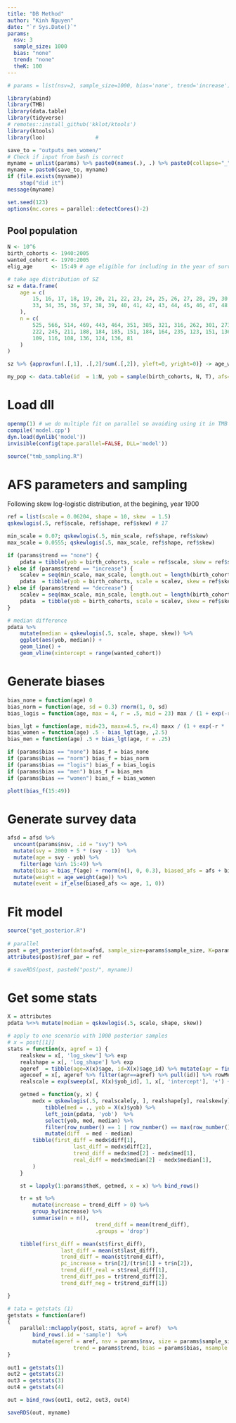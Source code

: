 ```yaml
---
title: "DB Method"
author: "Kinh Nguyen"
date: "`r Sys.Date()`"
params:
  nsv: 3
  sample_size: 1000
  bias: "none"
  trend: "none"
  theK: 100
---
```


```r
# params = list(nsv=2, sample_size=1000, bias='none', trend='increase')

library(abind)
library(TMB)
library(data.table)
library(tidyverse)
# remotes::install_github('kklot/ktools')
library(ktools)
library(loo)                # 

save_to = "outputs_men_women/"
# Check if input from bash is correct
myname = unlist(params) %>% paste0(names(.), .) %>% paste0(collapse="_") %>% paste0(".rds")
myname = paste0(save_to, myname)
if (file.exists(myname))
	stop("did it")
message(myname)

set.seed(123)
options(mc.cores = parallel::detectCores()-2)
```

## Pool population

```r
N <- 10^6
birth_cohorts <- 1940:2005
wanted_cohort <- 1970:2005
elig_age      <- 15:49 # age eligible for including in the year of surveys

# take age distribution of SZ
sz = data.frame(
    age = c(
        15, 16, 17, 18, 19, 20, 21, 22, 23, 24, 25, 26, 27, 28, 29, 30, 31, 32,
        33, 34, 35, 36, 37, 38, 39, 40, 41, 42, 43, 44, 45, 46, 47, 48, 49
    ),
    n = c(
        525, 566, 514, 469, 443, 464, 351, 385, 321, 316, 262, 301, 273, 241,
        222, 245, 211, 188, 184, 185, 151, 184, 164, 235, 123, 151, 136, 144,
        109, 116, 108, 136, 124, 136, 81
    )
)

sz %>% {approxfun(.[,1], .[,2]/sum(.[,2]), yleft=0, yright=0)} -> age_weight

my_pop <- data.table(id  = 1:N, yob = sample(birth_cohorts, N, T), afs=0)
```

# Load dll

```r
openmp(1) # we do multiple fit on parallel so avoiding using it in TMB
compile('model.cpp')
dyn.load(dynlib('model'))
invisible(config(tape.parallel=FALSE, DLL='model'))

source("tmb_sampling.R")
```

# AFS parameters and sampling

Following skew log-logistic distribution, at the begining, year 1900

```r
ref = list(scale = 0.06204, shape = 10, skew  = 1.5)
qskewlogis(.5, ref$scale, ref$shape, ref$skew) # 17

min_scale = 0.07; qskewlogis(.5, min_scale, ref$shape, ref$skew) 
max_scale = 0.0555; qskewlogis(.5, max_scale, ref$shape, ref$skew) 

if (params$trend == "none") {
	pdata = tibble(yob = birth_cohorts, scale = ref$scale, skew = ref$skew, shape = ref$shape)
} else if (params$trend == "increase") {
	scalev = seq(min_scale, max_scale, length.out = length(birth_cohorts))
	pdata  = tibble(yob = birth_cohorts, scale = scalev, skew = ref$skew, shape = ref$shape)
} else if (params$trend == "decrease") {
	scalev = seq(max_scale, min_scale, length.out = length(birth_cohorts))
	pdata  = tibble(yob = birth_cohorts, scale = scalev, skew = ref$skew, shape = ref$shape)
}

# median difference
pdata %>%
    mutate(median = qskewlogis(.5, scale, shape, skew)) %>%
    ggplot(aes(yob, median)) +
    geom_line() +
    geom_vline(xintercept = range(wanted_cohort))
```

# Generate biases

```r
bias_none = function(age) 0
bias_norm = function(age, sd = 0.3) rnorm(1, 0, sd)
bias_logis = function(age, max = 4, r = .5, mid = 23) max / (1 + exp(-r*(age - mid))) - max/2

bias_lgt = function(age, mid=23, maxx=4.5, r=.4) maxx / (1 + exp(-r * (age - mid))) - 2
bias_women = function(age) .5 - bias_lgt(age, ,2.5) 
bias_men = function(age) .5 + bias_lgt(age, r = .25) 

if (params$bias == "none") bias_f = bias_none
if (params$bias == "norm") bias_f = bias_norm
if (params$bias == "logis") bias_f = bias_logis
if (params$bias == "men") bias_f = bias_men
if (params$bias == "women") bias_f = bias_women

plott(bias_f(15:49))
```

# Generate survey data

```r
afsd = afsd %>%
  uncount(params$nsv, .id = "svy") %>% 
  mutate(svy = 2000 + 5 * (svy - 1))  %>% 
  mutate(age = svy - yob) %>%
	filter(age %in% 15:49) %>% 
  mutate(bias = bias_f(age) + rnorm(n(), 0, 0.3), biased_afs = afs + bias) %>% 
  mutate(weight = age_weight(age)) %>% 
  mutate(event = if_else(biased_afs <= age, 1, 0))
```

# Fit model

```r
source("get_posterior.R")
 
# parallel
post = get_posterior(data=afsd, sample_size=params$sample_size, K=params$theK)
attributes(post)$ref_par = ref 

# saveRDS(post, paste0("post/", myname))
```

# Get some stats

```r
X = attributes
pdata %<>% mutate(median = qskewlogis(.5, scale, shape, skew))

# apply to one scenario with 1000 posterior samples
# x = post[[1]]
stats = function(x, agref = 1) {
	realskew = x[, 'log_skew'] %>% exp
	realshape = x[, 'log_shape'] %>% exp
	ageref  = tibble(age=X(x)$age, id=X(x)$age_id) %>% mutate(agr = findInterval(age, seq(15, 50, 5))) 
	agecoef = x[, ageref %>% filter(agr==agref) %>% pull(id)] %>% rowMeans
	realscale = exp(sweep(x[, X(x)$yob_id], 1, x[, 'intercept'], '+') + agecoef) 

	getmed = function(y, x) {
		medx = qskewlogis(.5, realscale[y, ], realshape[y], realskew[y]) %>% 
			tibble(med = ., yob = X(x)$yob) %>% 
			left_join(pdata, 'yob')  %>% 
			select(yob, med, median) %>% 
			filter(row_number() == 1 | row_number() == max(row_number()))  %>% 
			mutate(diff  = med - median)  
		tibble(first_diff = medx$diff[1], 
					 last_diff = medx$diff[2], 
					 trend_diff = medx$med[2] - medx$med[1], 
					 real_diff = medx$median[2] - medx$median[1], 
		)
	}

	st = lapply(1:params$theK, getmed, x = x) %>% bind_rows()  

	tr = st %>%  
		mutate(increase = trend_diff > 0) %>% 
		group_by(increase) %>% 
		summarise(n = n(), 
							trend_diff = mean(trend_diff), 
							.groups = 'drop')  

	tibble(first_diff = mean(st$first_diff), 
				 last_diff = mean(st$last_diff), 
				 trend_diff = mean(st$trend_diff), 
				 pc_increase = tr$n[2]/(tr$n[1] + tr$n[2]), 
				 trend_diff_real = st$real_diff[1], 
				 trend_diff_pos = tr$trend_diff[2], 
				 trend_diff_neg = tr$trend_diff[1])

}

# tata = getstats (1)
getstats = function(aref) 
{
	parallel::mclapply(post, stats, agref = aref)  %>% 
		bind_rows(.id = 'sample')  %>% 
		mutate(ageref = aref, nsv = params$nsv, size = params$sample_size, 
					 trend = params$trend, bias = params$bias, nsample = params$theK) 
}
	
out1 = getstats(1)
out2 = getstats(2)
out3 = getstats(3)
out4 = getstats(4)

out = bind_rows(out1, out2, out3, out4)

saveRDS(out, myname)
```

